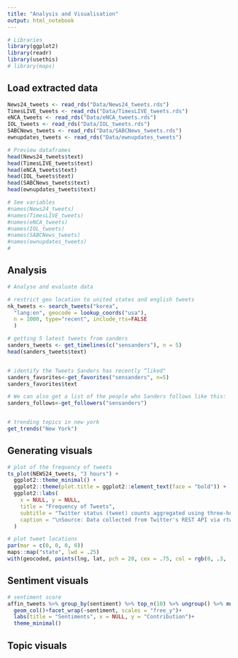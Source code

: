 ```yaml
---
title: "Analysis and Visualisation"
output: html_notebook
---
```


```r
# Libraries
library(ggplot2)
library(readr)
library(usethis)
# library(maps)

```

## Load extracted data 
```r
News24_tweets <- read_rds("Data/News24_tweets.rds")
TimesLIVE_tweets <- read_rds("Data/TimesLIVE_tweets.rds")
eNCA_tweets <- read_rds("Data/eNCA_tweets.rds")
IOL_tweets <- read_rds("Data/IOL_tweets.rds")
SABCNews_tweets <- read_rds("Data/SABCNews_tweets.rds")
ewnupdates_tweets <- read_rds("Data/ewnupdates_tweets")
```


```r

# Preview dataframes
head(News24_tweets$text)
head(TimesLIVE_tweets$text)
head(eNCA_tweets$text)
head(IOL_tweets$text)
head(SABCNews_tweets$text)
head(ewnupdates_tweets$text)

# See variables 
#names(News24_tweets)
#names(TimesLIVE_tweets)
#names(eNCA_tweets)
#names(IOL_tweets)
#names(SABCNews_tweets)
#names(ewnupdates_tweets)
#


```

## Analysis
```r
# Analyse and evaluate data

# restrict geo location to united states and english tweets
nk_tweets <- search_tweets("korea",
  "lang:en", geocode = lookup_coords("usa"), 
  n = 1000, type="recent", include_rts=FALSE
  )

# getting 5 latest tweets from sanders
sanders_tweets <- get_timelines(c("sensanders"), n = 5)
head(sanders_tweets$text)


# identify the Tweets Sanders has recently “liked"
sanders_favorites<-get_favorites("sensanders", n=5)
sanders_favorites$text

# We can also get a list of the people who Sanders follows like this:
sanders_follows<-get_followers("sensanders")


# trending topics in new york
get_trends("New York")

```

## Generating visuals
```r

# plot of the frequency of tweets
ts_plot(NEWS24_tweets, "3 hours") +
  ggplot2::theme_minimal() +
  ggplot2::theme(plot.title = ggplot2::element_text(face = "bold")) +
  ggplot2::labs(
    x = NULL, y = NULL,
    title = "Frequency of Tweets",
    subtitle = "Twitter status (tweet) counts aggregated using three-hour intervals",
    caption = "\nSource: Data collected from Twitter's REST API via rtweet"
  )

# plot tweet locations
par(mar = c(0, 0, 0, 0))
maps::map("state", lwd = .25)
with(geocoded, points(lng, lat, pch = 20, cex = .75, col = rgb(0, .3, .7, .75)))

```

## Sentiment visuals
```r
# sentiment score
affin_tweets %>% group_by(sentiment) %>% top_n(10) %>% ungroup() %>% mutate(word = reorder(word, n)) %>% ggplot(aes(x=word,y=n, fill = sentiment))+
  geom_col()+facet_wrap(~sentiment, scales = "free_y")+
  labs(title = "Sentiments", x = NULL, y = "Contribution")+
  theme_minimal()

```

## Topic visuals
```r

```

